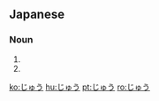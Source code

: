 ==Japanese==
===Noun===
{{ja-noun|h|rom=jū|hidx=しゅう'}}

#{{japdef|十|[[ten]]}}
#{{japdef|銃|[[gun]]}}

[[ko:じゅう]]
[[hu:じゅう]]
[[pt:じゅう]]
[[ro:じゅう]]